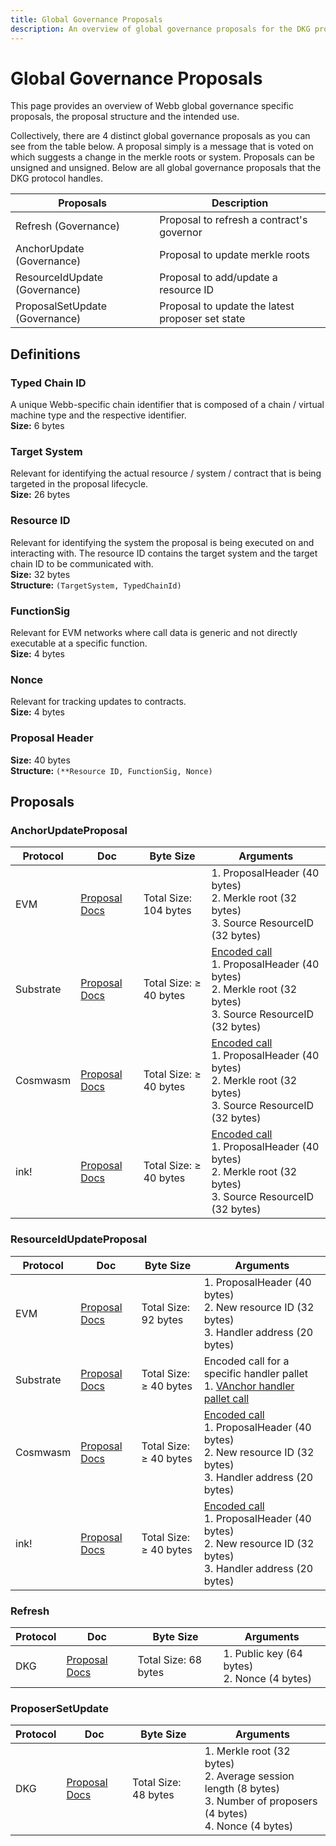 ```yaml
---
title: Global Governance Proposals
description: An overview of global governance proposals for the DKG protocol. 
---
```


# Global Governance Proposals

This page provides an overview of Webb global governance specific proposals, the proposal structure and the intended use.

Collectively, there are 4 distinct global governance proposals as you can see from the table below.
A proposal simply is a message that is voted on which suggests a change in the merkle roots or system. Proposals can be unsigned and unsigned.
Below are all global governance proposals that the DKG protocol handles.

| Proposals                      | Description                                      |
| ------------------------------ | ------------------------------------------------ |
| Refresh (Governance)           | Proposal to refresh a contract's governor        |
| AnchorUpdate (Governance)      | Proposal to update merkle roots                  |
| ResourceIdUpdate (Governance)  | Proposal to add/update a resource ID             |
| ProposalSetUpdate (Governance) | Proposal to update the latest proposer set state |

## Definitions

### Typed Chain ID

A unique Webb-specific chain identifier that is composed of a chain / virtual machine type and the respective identifier. <br/>
**Size:** 6 bytes

### Target System

Relevant for identifying the actual resource / system / contract that is being targeted in the proposal lifecycle.<br/>
**Size:** 26 bytes

### Resource ID

Relevant for identifying the system the proposal is being executed on and interacting with. The resource ID contains the target system and the target chain ID to be communicated with.<br/>
**Size:** 32 bytes <br/>
**Structure:** `(TargetSystem, TypedChainId)`

### FunctionSig

Relevant for EVM networks where call data is generic and not directly executable at a specific function.<br/>
**Size:** 4 bytes

### Nonce

Relevant for tracking updates to contracts.<br/>
**Size:** 4 bytes

### Proposal Header

**Size:** 40 bytes <br/>
**Structure:** `(**Resource ID, FunctionSig, Nonce)`

## Proposals

### AnchorUpdateProposal

| Protocol  | Doc                                                                                                              | Byte Size              | Arguments                                                                                                                                                                                                                                                       |
| --------- | ---------------------------------------------------------------------------------------------------------------- | ---------------------- | --------------------------------------------------------------------------------------------------------------------------------------------------------------------------------------------------------------------------------------------------------------- |
| EVM       | [Proposal Docs](https://docs.rs/webb-proposals/latest/webb_proposals/evm/struct.AnchorUpdateProposal.html)       | Total Size: 104 bytes  | 1. ProposalHeader (40 bytes) <br/> 2. Merkle root (32 bytes)<br/>3. Source ResourceID (32 bytes)                                                                                                                                                                |
| Substrate | [Proposal Docs](https://docs.rs/webb-proposals/latest/webb_proposals/substrate/struct.AnchorUpdateProposal.html) | Total Size: ≥ 40 bytes | [Encoded call](https://github.com/webb-tools/protocol-substrate/blob/a8ef0d0fcbf060fd62ab4ad683cb7c810885a3ea/pallets/vanchor-handler/src/lib.rs#L167)<br/>1. ProposalHeader (40 bytes) <br/> 2. Merkle root (32 bytes)<br/>3. Source ResourceID (32 bytes)     |
| Cosmwasm  | [Proposal Docs](https://docs.rs/webb-proposals/latest/webb_proposals/cosmwasm/struct.AnchorUpdateProposal.html)  | Total Size: ≥ 40 bytes | [Encoded call](https://github.com/webb-tools/protocol-cosmwasm/blob/24cd6668257b4b1938d05d539cc1fcc2944c91bd/contracts/anchor-handler/src/contract.rs#L62)<br/>1. ProposalHeader (40 bytes) <br/> 2. Merkle root (32 bytes)<br/>3. Source ResourceID (32 bytes) |
| ink!      | [Proposal Docs](https://docs.rs/webb-proposals/latest/webb_proposals/ink/struct.AnchorUpdateProposal.html)       | Total Size: ≥ 40 bytes | [Encoded call](https://github.com/webb-tools/protocol-ink/blob/6ba2a3c748c757b70f9cfb83154deb3a1062fb5c/contracts/anchor_handler/lib.rs#L187)<br/>1. ProposalHeader (40 bytes) <br/> 2. Merkle root (32 bytes)<br/>3. Source ResourceID (32 bytes)              |

### ResourceIdUpdateProposal

| Protocol  | Doc                                                                                                                  | Byte Size              | Arguments                                                                                                                                                                                                                                                         |
| --------- | -------------------------------------------------------------------------------------------------------------------- | ---------------------- | ----------------------------------------------------------------------------------------------------------------------------------------------------------------------------------------------------------------------------------------------------------------- |
| EVM       | [Proposal Docs](https://docs.rs/webb-proposals/latest/webb_proposals/evm/struct.ResourceIdUpdateProposal.html)       | Total Size: 92 bytes   | 1. ProposalHeader (40 bytes) <br/> 2. New resource ID (32 bytes)<br/>3. Handler address (20 bytes)                                                                                                                                                                |
| Substrate | [Proposal Docs](https://docs.rs/webb-proposals/latest/webb_proposals/substrate/struct.ResourceIdUpdateProposal.html) | Total Size: ≥ 40 bytes | Encoded call for a specific handler pallet <br/>1. [VAnchor handler pallet call](https://github.com/webb-tools/protocol-substrate/blob/a8ef0d0fcbf060fd62ab4ad683cb7c810885a3ea/pallets/vanchor-handler/src/lib.rs#L179)<br/>                                     |
| Cosmwasm  | [Proposal Docs](https://docs.rs/webb-proposals/latest/webb_proposals/cosmwasm/struct.ResourceIdUpdateProposal.html)  | Total Size: ≥ 40 bytes | [Encoded call](https://github.com/webb-tools/protocol-cosmwasm/blob/24cd6668257b4b1938d05d539cc1fcc2944c91bd/contracts/anchor-handler/src/contract.rs#L85)<br/>1. ProposalHeader (40 bytes) <br/> 2. New resource ID (32 bytes)<br/>3. Handler address (20 bytes) |
| ink!      | [Proposal Docs](https://docs.rs/webb-proposals/latest/webb_proposals/ink/struct.ResourceIdUpdateProposal.html)       | Total Size: ≥ 40 bytes | [Encoded call](https://github.com/webb-tools/protocol-ink/blob/6ba2a3c748c757b70f9cfb83154deb3a1062fb5c/contracts/anchor_handler/lib.rs#L153)<br/> 1. ProposalHeader (40 bytes) <br/> 2. New resource ID (32 bytes)<br/>3. Handler address (20 bytes)             |

### Refresh

| Protocol | Doc                                                                                                    | Byte Size            | Arguments                                            |
| -------- | ------------------------------------------------------------------------------------------------------ | -------------------- | ---------------------------------------------------- |
| DKG      | [Proposal Docs](https://webb-tools.github.io/dkg-substrate/dkg_primitives/struct.RefreshProposal.html) | Total Size: 68 bytes | 1. Public key (64 bytes)<br/>2. Nonce (4 bytes)<br/> |

### ProposerSetUpdate

| Protocol | Doc                                                                                                                                           | Byte Size            | Arguments                                                                                                                           |
| -------- | --------------------------------------------------------------------------------------------------------------------------------------------- | -------------------- | ----------------------------------------------------------------------------------------------------------------------------------- |
| DKG      | [Proposal Docs](https://webb-tools.github.io/dkg-substrate/dkg_primitives/handlers/proposer_set_update/struct.ProposerSetUpdateProposal.html) | Total Size: 48 bytes | 1. Merkle root (32 bytes)<br/>2. Average session length (8 bytes)<br/>3. Number of proposers (4 bytes)<br/> 4. Nonce (4 bytes)<br/> |

